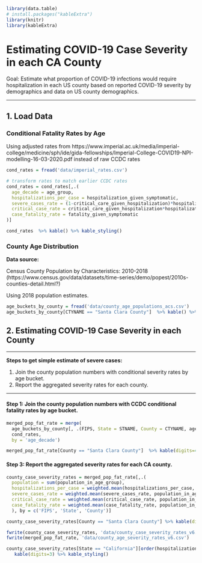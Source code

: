 ```r
library(data.table)
# install.packages("kableExtra")
library(knitr)
library(kableExtra)
```

# Estimating COVID-19 Case Severity in each CA County

Goal: Estimate what proportion of COVID-19 infections would require hospitalization in each US county based on reported COVID-19 severity by demographics and data on US county demographics.

---

## 1. Load Data

### Conditional Fatality Rates by Age

Using adjusted rates from https://www.imperial.ac.uk/media/imperial-college/medicine/sph/ide/gida-fellowships/Imperial-College-COVID19-NPI-modelling-16-03-2020.pdf instead of raw CCDC rates


```r
cond_rates = fread('data/imperial_rates.csv')

# transform rates to match earlier CCDC rates
cond_rates = cond_rates[,.(
  age_decade = age_group,
  hospitalizations_per_case = hospitalization_given_symptomatic,
  severe_cases_rate = (1-critical_care_given_hospitalization)*hospitalization_given_symptomatic,
  critical_case_rate = critical_care_given_hospitalization*hospitalization_given_symptomatic,
  case_fatality_rate = fatality_given_symptomatic
)]

cond_rates  %>% kable() %>% kable_styling()
```


### County Age Distribution

**Data source:**

Census County Population by Characteristics: 2010-2018 
(https://www.census.gov/data/datasets/time-series/demo/popest/2010s-counties-detail.html?)

Using 2018 population estimates. 


```r
age_buckets_by_county = fread('data/county_age_populations_acs.csv')
age_buckets_by_county[CTYNAME == "Santa Clara County"]  %>% kable() %>% kable_styling()
```



## 2. Estimating COVID-19 Case Severity in each County


---

**Steps to get simple estimate of severe cases:**

1. Join the county population numbers with conditional severity rates by age bucket.
2. Report the aggregated severity rates for each county.

---

#### Step 1: Join the county population numbers with CCDC conditional fatality rates by age bucket.
```r
merged_pop_fat_rate = merge(
  age_buckets_by_county[, .(FIPS, State = STNAME, County = CTYNAME, age_decade, population_in_age_group = pop)],
  cond_rates,
  by = 'age_decade')

merged_pop_fat_rate[County == "Santa Clara County"]  %>% kable(digits=4) %>% kable_styling()
```


#### Step 3: Report the aggregated severity rates for each CA county.

```r
county_case_severity_rates = merged_pop_fat_rate[,.(
  population = sum(population_in_age_group),
  hospitalizations_per_case = weighted.mean(hospitalizations_per_case, population_in_age_group),
  severe_cases_rate = weighted.mean(severe_cases_rate, population_in_age_group),
  critical_case_rate = weighted.mean(critical_case_rate, population_in_age_group),
  case_fatality_rate = weighted.mean(case_fatality_rate, population_in_age_group)
  ), by = c('FIPS', 'State', 'County')]

county_case_severity_rates[County == "Santa Clara County"] %>% kable(digits=3) %>% kable_styling()
```

```r
fwrite(county_case_severity_rates, 'data/county_case_severity_rates_v6.csv')
fwrite(merged_pop_fat_rate, 'data/county_age_severity_rates_v6.csv')

county_case_severity_rates[State == "California"][order(hospitalizations_per_case, decreasing = TRUE)] %>%
   kable(digits=3) %>% kable_styling()
```


